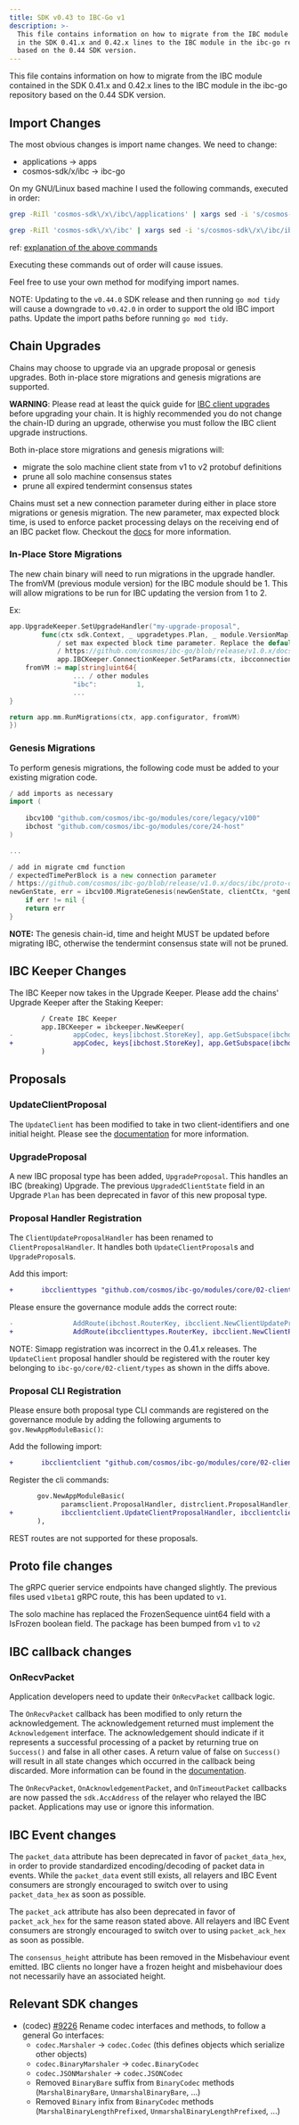 ```yaml
---
title: SDK v0.43 to IBC-Go v1
description: >-
  This file contains information on how to migrate from the IBC module contained
  in the SDK 0.41.x and 0.42.x lines to the IBC module in the ibc-go repository
  based on the 0.44 SDK version.
---
```


This file contains information on how to migrate from the IBC module contained in the SDK 0.41.x and 0.42.x lines to the IBC module in the ibc-go repository based on the 0.44 SDK version.

## Import Changes

The most obvious changes is import name changes. We need to change:

* applications -> apps
* cosmos-sdk/x/ibc -> ibc-go

On my GNU/Linux based machine I used the following commands, executed in order:

```bash
grep -RiIl 'cosmos-sdk\/x\/ibc\/applications' | xargs sed -i 's/cosmos-sdk\/x\/ibc\/applications/ibc-go\/modules\/apps/g'
```

```bash
grep -RiIl 'cosmos-sdk\/x\/ibc' | xargs sed -i 's/cosmos-sdk\/x\/ibc/ibc-go\/modules/g'
```

ref: [explanation of the above commands](https://www.internalpointers.com/post/linux-find-and-replace-text-multiple-files)

Executing these commands out of order will cause issues.

Feel free to use your own method for modifying import names.

NOTE: Updating to the `v0.44.0` SDK release and then running `go mod tidy` will cause a downgrade to `v0.42.0` in order to support the old IBC import paths.
Update the import paths before running `go mod tidy`.

## Chain Upgrades

Chains may choose to upgrade via an upgrade proposal or genesis upgrades. Both in-place store migrations and genesis migrations are supported.

**WARNING**: Please read at least the quick guide for [IBC client upgrades](/docs/ibc/v5.4.x/ibc/upgrades/intro) before upgrading your chain. It is highly recommended you do not change the chain-ID during an upgrade, otherwise you must follow the IBC client upgrade instructions.

Both in-place store migrations and genesis migrations will:

* migrate the solo machine client state from v1 to v2 protobuf definitions
* prune all solo machine consensus states
* prune all expired tendermint consensus states

Chains must set a new connection parameter during either in place store migrations or genesis migration. The new parameter, max expected block time, is used to enforce packet processing delays on the receiving end of an IBC packet flow. Checkout the [docs](https://github.com/cosmos/ibc-go/blob/release/v1.0.x/docs/ibc/proto-docs.md#params-2) for more information.

### In-Place Store Migrations

The new chain binary will need to run migrations in the upgrade handler. The fromVM (previous module version) for the IBC module should be 1. This will allow migrations to be run for IBC updating the version from 1 to 2.

Ex:

```go expandable
app.UpgradeKeeper.SetUpgradeHandler("my-upgrade-proposal",
        func(ctx sdk.Context, _ upgradetypes.Plan, _ module.VersionMap) (module.VersionMap, error) {
            / set max expected block time parameter. Replace the default with your expected value
            / https://github.com/cosmos/ibc-go/blob/release/v1.0.x/docs/ibc/proto-docs.md#params-2
            app.IBCKeeper.ConnectionKeeper.SetParams(ctx, ibcconnectiontypes.DefaultParams())
    fromVM := map[string]uint64{
                ... / other modules
                "ibc":          1,
                ...
}

return app.mm.RunMigrations(ctx, app.configurator, fromVM)
})
```

### Genesis Migrations

To perform genesis migrations, the following code must be added to your existing migration code.

```go expandable
/ add imports as necessary
import (
    
    ibcv100 "github.com/cosmos/ibc-go/modules/core/legacy/v100"
    ibchost "github.com/cosmos/ibc-go/modules/core/24-host"
)

...

/ add in migrate cmd function
/ expectedTimePerBlock is a new connection parameter
/ https://github.com/cosmos/ibc-go/blob/release/v1.0.x/docs/ibc/proto-docs.md#params-2
newGenState, err = ibcv100.MigrateGenesis(newGenState, clientCtx, *genDoc, expectedTimePerBlock)
    if err != nil {
    return err
}
```

**NOTE:** The genesis chain-id, time and height MUST be updated before migrating IBC, otherwise the tendermint consensus state will not be pruned.

## IBC Keeper Changes

The IBC Keeper now takes in the Upgrade Keeper. Please add the chains' Upgrade Keeper after the Staking Keeper:

```diff
        / Create IBC Keeper
        app.IBCKeeper = ibckeeper.NewKeeper(
-               appCodec, keys[ibchost.StoreKey], app.GetSubspace(ibchost.ModuleName), app.StakingKeeper, scopedIBCKeeper,
+               appCodec, keys[ibchost.StoreKey], app.GetSubspace(ibchost.ModuleName), app.StakingKeeper, app.UpgradeKeeper, scopedIBCKeeper,
        )

```

## Proposals

### UpdateClientProposal

The `UpdateClient` has been modified to take in two client-identifiers and one initial height. Please see the [documentation](/docs/ibc/v5.4.x/ibc/proposals) for more information.

### UpgradeProposal

A new IBC proposal type has been added, `UpgradeProposal`. This handles an IBC (breaking) Upgrade.
The previous `UpgradedClientState` field in an Upgrade `Plan` has been deprecated in favor of this new proposal type.

### Proposal Handler Registration

The `ClientUpdateProposalHandler` has been renamed to `ClientProposalHandler`.
It handles both `UpdateClientProposal`s and `UpgradeProposal`s.

Add this import:

```diff
+       ibcclienttypes "github.com/cosmos/ibc-go/modules/core/02-client/types"
```

Please ensure the governance module adds the correct route:

```diff
-               AddRoute(ibchost.RouterKey, ibcclient.NewClientUpdateProposalHandler(app.IBCKeeper.ClientKeeper))
+               AddRoute(ibcclienttypes.RouterKey, ibcclient.NewClientProposalHandler(app.IBCKeeper.ClientKeeper))
```

NOTE: Simapp registration was incorrect in the 0.41.x releases. The `UpdateClient` proposal handler should be registered with the router key belonging to `ibc-go/core/02-client/types`
as shown in the diffs above.

### Proposal CLI Registration

Please ensure both proposal type CLI commands are registered on the governance module by adding the following arguments to `gov.NewAppModuleBasic()`:

Add the following import:

```diff
+       ibcclientclient "github.com/cosmos/ibc-go/modules/core/02-client/client"
```

Register the cli commands:

```diff
       gov.NewAppModuleBasic(
             paramsclient.ProposalHandler, distrclient.ProposalHandler, upgradeclient.ProposalHandler, upgradeclient.CancelProposalHandler,
+            ibcclientclient.UpdateClientProposalHandler, ibcclientclient.UpgradeProposalHandler,
       ),
```

REST routes are not supported for these proposals.

## Proto file changes

The gRPC querier service endpoints have changed slightly. The previous files used `v1beta1` gRPC route, this has been updated to `v1`.

The solo machine has replaced the FrozenSequence uint64 field with a IsFrozen boolean field. The package has been bumped from `v1` to `v2`

## IBC callback changes

### OnRecvPacket

Application developers need to update their `OnRecvPacket` callback logic.

The `OnRecvPacket` callback has been modified to only return the acknowledgement. The acknowledgement returned must implement the `Acknowledgement` interface. The acknowledgement should indicate if it represents a successful processing of a packet by returning true on `Success()` and false in all other cases. A return value of false on `Success()` will result in all state changes which occurred in the callback being discarded. More information can be found in the [documentation](/docs/ibc/v5.4.x/ibc/apps/ibcmodule#receiving-packets).

The `OnRecvPacket`, `OnAcknowledgementPacket`, and `OnTimeoutPacket` callbacks are now passed the `sdk.AccAddress` of the relayer who relayed the IBC packet. Applications may use or ignore this information.

## IBC Event changes

The `packet_data` attribute has been deprecated in favor of `packet_data_hex`, in order to provide standardized encoding/decoding of packet data in events. While the `packet_data` event still exists, all relayers and IBC Event consumers are strongly encouraged to switch over to using `packet_data_hex` as soon as possible.

The `packet_ack` attribute has also been deprecated in favor of `packet_ack_hex` for the same reason stated above. All relayers and IBC Event consumers are strongly encouraged to switch over to using `packet_ack_hex` as soon as possible.

The `consensus_height` attribute has been removed in the Misbehaviour event emitted. IBC clients no longer have a frozen height and misbehaviour does not necessarily have an associated height.

## Relevant SDK changes

* (codec) [#9226](https://github.com/cosmos/cosmos-sdk/pull/9226) Rename codec interfaces and methods, to follow a general Go interfaces:
  * `codec.Marshaler` → `codec.Codec` (this defines objects which serialize other objects)
  * `codec.BinaryMarshaler` → `codec.BinaryCodec`
  * `codec.JSONMarshaler` → `codec.JSONCodec`
  * Removed `BinaryBare` suffix from `BinaryCodec` methods (`MarshalBinaryBare`, `UnmarshalBinaryBare`, ...)
  * Removed `Binary` infix from `BinaryCodec` methods (`MarshalBinaryLengthPrefixed`, `UnmarshalBinaryLengthPrefixed`, ...)

